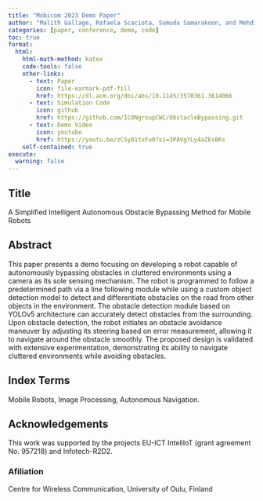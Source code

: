 ```yaml
---
title: "Mobicom 2023 Demo Paper"
author: "Malith Gallage, Rafaela Scaciota, Sumudu Samarakoon, and Mehdi Bennis."
categories: [paper, conference, demo, code]
toc: true
format:
  html:
    html-math-method: katex
    code-tools: false
    other-links:
      - text: Paper
        icon: file-earmark-pdf-fill
        href: https://dl.acm.org/doi/abs/10.1145/3570361.3614066
      - text: Simulation Code
        icon: github
        href: https://github.com/ICONgroupCWC/ObstacleBypassing.git
      - text: Demo Video
        icon: youtube
        href: https://youtu.be/zC5y01txFu0?si=3PAVgYLy4aZEsBKs
    self-contained: true
execute:
  warning: false
---
```


## Title
A Simplified Intelligent Autonomous Obstacle Bypassing Method for Mobile Robots

## Abstract

This paper presents a demo focusing on developing a robot capable of autonomously bypassing obstacles in cluttered environments using a camera as its sole sensing mechanism. The robot is programmed to follow a predetermined path via a line following
module while using a custom object detection model to detect and differentiate obstacles on the road from other objects in the environment. The obstacle detection module based on YOLOv5 architecture can accurately detect obstacles from the surrounding. Upon obstacle detection, the robot initiates an obstacle avoidance maneuver by adjusting its steering based on error measurement, allowing it
to navigate around the obstacle smoothly. The proposed design is validated with extensive experimentation, demonstrating its ability to navigate cluttered environments while avoiding obstacles.


## Index Terms

Mobile Robots, Image Processing, Autonomous Navigation.

## Acknowledgements

This work was supported by the projects EU-ICT IntellIoT (grant agreement No. 957218) and Infotech-R2D2.

### Afiliation

Centre for Wireless Communication, University of Oulu, Finland 
